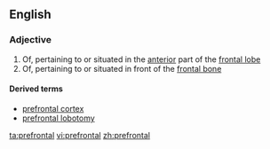 ==English==

===Adjective===
{{en-adj}}

# Of, pertaining to or situated in the [[anterior]] part of the [[frontal lobe]]
# Of, pertaining to or situated in front of the [[frontal bone]]

====Derived terms====
*[[prefrontal cortex]]
*[[prefrontal lobotomy]]

[[ta:prefrontal]]
[[vi:prefrontal]]
[[zh:prefrontal]]